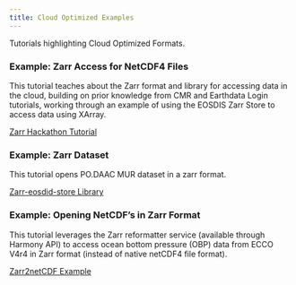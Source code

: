 ```yaml
---
title: Cloud Optimized Examples
---
```


Tutorials highlighting Cloud Optimized Formats.

### Example: Zarr Access for NetCDF4 Files

This tutorial teaches about the Zarr format and library for accessing data in the cloud, building on prior knowledge from CMR and Earthdata Login tutorials, working through an example of using the EOSDIS Zarr Store to access data using XArray.

[Zarr Hackathon Tutorial](../external/zarr_access.ipynb)

### Example: Zarr Dataset

This tutorial opens PO.DAAC MUR dataset in a zarr format.

[Zarr-eosdid-store Library](../external/zarr-eosdis-store.ipynb)

### Example: Opening NetCDF's in Zarr Format

This tutorial leverages the Zarr reformatter service (available through Harmony API) to access ocean bottom pressure (OBP) data from ECCO V4r4 in Zarr format (instead of native netCDF4 file format).

[Zarr2netCDF Example](../external/cof-zarr-reformat.ipynb)
